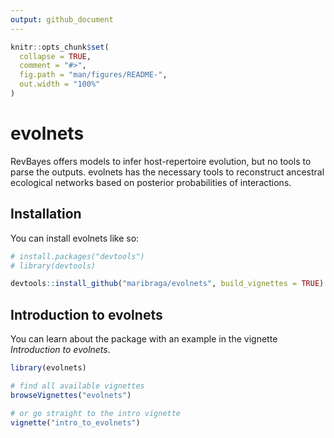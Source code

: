 ```yaml
---
output: github_document
---
```


<!-- README.md is generated from README.Rmd. Please edit that file -->

```r
knitr::opts_chunk$set(
  collapse = TRUE,
  comment = "#>",
  fig.path = "man/figures/README-",
  out.width = "100%"
)
```

# evolnets

<!-- badges: start -->
<!-- badges: end -->

RevBayes offers models to infer host-repertoire evolution, but no tools to parse the outputs. evolnets has the necessary tools to reconstruct ancestral ecological networks based on posterior probabilities of interactions. 


## Installation

You can install evolnets like so:

``` r
# install.packages("devtools")
# library(devtools)

devtools::install_github("maribraga/evolnets", build_vignettes = TRUE)
```

## Introduction to evolnets

You can learn about the package with an example in the vignette *Introduction to evolnets*.

``` r
library(evolnets)

# find all available vignettes  
browseVignettes("evolnets")

# or go straight to the intro vignette
vignette("intro_to_evolnets")
```
